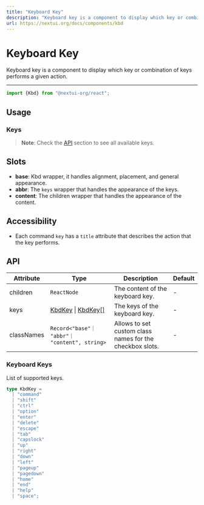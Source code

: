 ```yaml
---
title: "Keyboard Key"
description: "Keyboard key is a component to display which key or combination of keys performs a given action."
url: https://nextui.org/docs/components/kbd
---
```


# Keyboard Key

Keyboard key is a component to display which key or combination of keys performs a given action.

<ComponentLinks component="kbd" />

---

```jsx
import {Kbd} from "@nextui-org/react";
```

## Usage

<CodeDemo title="Usage" files={kbdContent.usage} />

### Keys

<CodeDemo title="Keys" files={kbdContent.keys} />

> **Note**: Check the [API](#keyboard-keys) section to see all available keys.

## Slots

- **base**: Kbd wrapper, it handles alignment, placement, and general appearance.
- **abbr**: The `keys` wrapper that handles the appearance of the keys.
- **content**: The children wrapper that handles the appearance of the content.

## Accessibility

- Each command `key` has a `title` attribute that describes the action that the key performs.

## API

| Attribute  | Type                                                   | Description                                              | Default |
| ---------- | ------------------------------------------------------ | -------------------------------------------------------- | ------- |
| children   | `ReactNode`                                            | The content of the keyboard key.                         | -       |
| keys       | [KbdKey](#keyboard-keys) \| [KbdKey[]](#keyboard-keys) | The keys of the keyboard key.                            | -       |
| classNames | `Record<"base"｜ "abbr"｜ "content", string>`          | Allows to set custom class names for the checkbox slots. | -       |

### Keyboard Keys

List of supported keys.

```ts
type KbdKey =
  | "command"
  | "shift"
  | "ctrl"
  | "option"
  | "enter"
  | "delete"
  | "escape"
  | "tab"
  | "capslock"
  | "up"
  | "right"
  | "down"
  | "left"
  | "pageup"
  | "pagedown"
  | "home"
  | "end"
  | "help"
  | "space";
```
